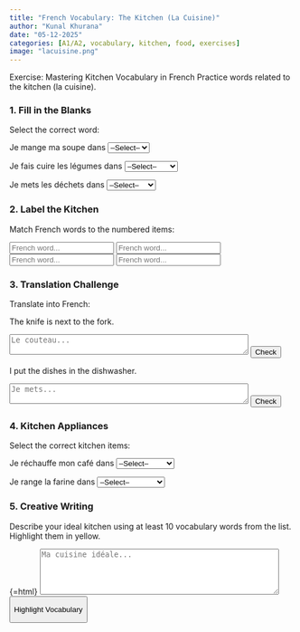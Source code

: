 ```yaml
---
title: "French Vocabulary: The Kitchen (La Cuisine)"
author: "Kunal Khurana"
date: "05-12-2025"
categories: [A1/A2, vocabulary, kitchen, food, exercises]
image: "lacuisine.png"
---
```



::: {.content-visible when-profile="english"}

Exercise: Mastering Kitchen Vocabulary in French
Practice words related to the kitchen (la cuisine).

### 1. Fill in the Blanks
Select the correct word:

Je mange ma soupe dans <select class="vocab-select" data-correct="le bol"> <option value="">--Select--</option> <option value="le bol">le bol</option> <option value="l'assiette">l'assiette</option> <option value="le verre">le verre</option> </select>

Je fais cuire les légumes dans <select class="vocab-select" data-correct="la casserole"> <option value="">--Select--</option> <option value="la casserole">la casserole</option> <option value="le pot">le pot</option> <option value="le saladier">le saladier</option> </select>

Je mets les déchets dans <select class="vocab-select" data-correct="la poubelle"> <option value="">--Select--</option> <option value="la poubelle">la poubelle</option> <option value="le frigo">le frigo</option> <option value="le placard">le placard</option> </select>

### 2. Label the Kitchen
Match French words to the numbered items:

<input type="text" class="label-input" data-correct="l'évier" placeholder="French word...">
<input type="text" class="label-input" data-correct="le four" placeholder="French word...">
<input type="text" class="label-input" data-correct="le réfrigérateur" placeholder="French word...">
<input type="text" class="label-input" data-correct="la cuisinière" placeholder="French word...">

### 3. Translation Challenge
Translate into French:

The knife is next to the fork.

```{=html}
<textarea class="translation" data-correct="Le couteau est à côté de la fourchette." placeholder="Le couteau..." rows="2" cols="50"></textarea>
<button class="check-translation">
Check

</button>
```
I put the dishes in the dishwasher.

```{=html}
<textarea class="translation" data-correct="Je mets la vaisselle dans le lave-vaisselle." placeholder="Je mets..." rows="2" cols="50"></textarea>
<button class="check-translation">
Check

</button>
```

### 4. Kitchen Appliances
Select the correct kitchen items:

Je réchauffe mon café dans <select class="vocab-select" data-correct="le micro-onde"> <option value="">--Select--</option> <option value="le micro-onde">le micro-onde</option> <option value="le four">le four</option> <option value="le grille-pain">le grille-pain</option> </select>

Je range la farine dans <select class="vocab-select" data-correct="le garde-manger"> <option value="">--Select--</option> <option value="le garde-manger">le garde-manger</option> <option value="le placard">le placard</option> <option value="le réfrigérateur">le réfrigérateur</option> </select>

### 5. Creative Writing
Describe your ideal kitchen using at least 10 vocabulary words from the list. Highlight them in yellow.

{=html}
<textarea id="creative-writing" placeholder="Ma cuisine idéale..." rows="5" cols="50"></textarea>
<button id="highlight-btn">
Highlight Vocabulary

</button>
::: {#highlight-output .feedback}
:::



```{=html}
<script>
document.addEventListener('DOMContentLoaded', function() {
  // Fill in the blanks functionality
  document.querySelectorAll('.vocab-select').forEach(select => {
    select.addEventListener('change', function() {
      const feedback = this.nextElementSibling;
      if (this.value === this.dataset.correct) {
        feedback.textContent = "✓ Correct!";
        feedback.className = "feedback correct";
      } else {
        feedback.textContent = "✗ Try again.";
        feedback.className = "feedback incorrect";
      }
    });
  });

  // Label the room functionality
  document.querySelectorAll('.label-input').forEach(input => {
    input.addEventListener('change', function() {
      const feedback = this.nextElementSibling;
      if (this.value.trim().toLowerCase() === this.dataset.correct.toLowerCase()) {
        feedback.textContent = "✓ Correct!";
        feedback.className = "feedback correct";
      } else {
        feedback.textContent = "✗ Try again. Correct answer: " + this.dataset.correct;
        feedback.className = "feedback incorrect";
      }
    });
  });

  // Translation challenge functionality
  document.querySelectorAll('.check-translation').forEach(button => {
    button.addEventListener('click', function() {
      const textarea = this.previousElementSibling;
      const feedback = this.nextElementSibling;
      const correctAnswer = textarea.dataset.correct.toLowerCase();
      
      if (textarea.value.trim().toLowerCase() === correctAnswer) {
        feedback.textContent = "✓ Correct!";
        feedback.className = "feedback correct";
      } else {
        feedback.textContent = "✗ Try again. Suggested answer: " + textarea.dataset.correct;
        feedback.className = "feedback incorrect";
      }
    });
  });

  // Creative writing highlight functionality
  document.getElementById('highlight-btn').addEventListener('click', function() {
    const text = document.getElementById('creative-writing').value;
    const output = document.getElementById('highlight-output');
    const vocabWords = [
      // Kitchen vocabulary
      "l'assiette", "la boîte", "le bol", "la cafetière", "la casserole", 
      "le comptoir", "le congélateur", "le couteau", "la cuillère", "la cuisinière", 
      "l'évier", "le four", "la fourchette", "le frigo", "la jarre", 
      "le lave-vaisselle", "le micro-onde", "la nourriture", "le pichet", "le placard", 
      "le pot", "la poubelle", "le réfrigérateur", "la serviette", "la tasse", 
      "le torchon", "le verre", "le verre à vin", "le broyeur d'ordures", "la cuillère à café", 
      "la cuillère à soupe", "le garde-manger", "le grille-pain", "le mixeur", "l'ouvre-boîtes", 
      "le plateau", "le robinet", "le saladier", "la soucoupe", "la théière"
    ];
    
    const escapedVocab = vocabWords.map(word => word.replace(/[.*+?^${}()|[\]\\]/g, '\\$&'));
    const regex = new RegExp(`\\b(${escapedVocab.join('|')})\\b`, 'gi');
    
    const highlightedText = text.replace(regex, '<mark>$&</mark>');
    output.innerHTML = highlightedText;
    
    const matchCount = (highlightedText.match(/<mark>/g) || []).length;
    const countDisplay = document.createElement('p');
    countDisplay.textContent = `Found ${matchCount} vocabulary words.`;
    output.appendChild(countDisplay);
  });
});
</script>
```

:::
